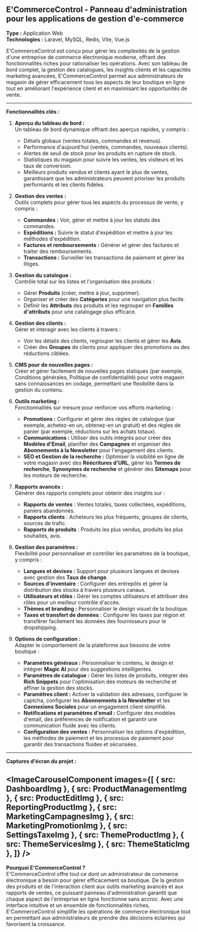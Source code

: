 


## E'CommerceControl - Panneau d'administration pour les applications de gestion d'e-commerce

**Type :** Application Web  
**Technologies :** Laravel, MySQL, Redis, Vite, Vue.js

E'CommerceControl est conçu pour gérer les complexités de la gestion d'une entreprise de commerce électronique moderne, offrant des fonctionnalités riches pour rationaliser les opérations. Avec son tableau de bord complet, la gestion des catalogues, les insights clients et les capacités marketing avancées, E'CommerceControl permet aux administrateurs de magasin de gérer efficacement tous les aspects de leur boutique en ligne tout en améliorant l'expérience client et en maximisant les opportunités de vente.

---

**Fonctionnalités clés :**

1. **Aperçu du tableau de bord :**  
   Un tableau de bord dynamique offrant des aperçus rapides, y compris :
   - Détails globaux (ventes totales, commandes et revenus).
   - Performance d'aujourd'hui (ventes, commandes, nouveaux clients).
   - Alertes de seuil de stock pour les produits en rupture de stock.
   - Statistiques du magasin pour suivre les ventes, les visiteurs et les taux de conversion.
   - Meilleurs produits vendus et clients ayant le plus de ventes, garantissant que les administrateurs peuvent prioriser les produits performants et les clients fidèles.

2. **Gestion des ventes :**  
   Outils complets pour gérer tous les aspects du processus de vente, y compris :
   - **Commandes :** Voir, gérer et mettre à jour les statuts des commandes.
   - **Expéditions :** Suivre le statut d'expédition et mettre à jour les méthodes d'expédition.
   - **Factures et remboursements :** Générer et gérer des factures et traiter des remboursements.
   - **Transactions :** Surveiller les transactions de paiement et gérer les litiges.

3. **Gestion du catalogue :**  
   Contrôle total sur les listes et l'organisation des produits :
   - Gérer **Produits** (créer, mettre à jour, supprimer).
   - Organiser et créer des **Catégories** pour une navigation plus facile.
   - Définir les **Attributs** des produits et les regrouper en **Familles d'attributs** pour une catalogage plus efficace.

4. **Gestion des clients :**  
   Gérer et interagir avec les clients à travers :
   - Voir les détails des clients, regrouper les clients et gérer les **Avis**.
   - Créer des **Groupes** de clients pour appliquer des promotions ou des réductions ciblées.

5. **CMS pour de nouvelles pages :**  
   Créer et gérer facilement de nouvelles pages statiques (par exemple, Conditions générales, Politique de confidentialité) pour votre magasin sans connaissances en codage, permettant une flexibilité dans la gestion du contenu.

6. **Outils marketing :**  
   Fonctionnalités sur mesure pour renforcer vos efforts marketing :
   - **Promotions :** Configurer et gérer des règles de catalogue (par exemple, achetez-en un, obtenez-en un gratuit) et des règles de panier (par exemple, réductions sur les achats totaux).
   - **Communications :** Utiliser des outils intégrés pour créer des **Modèles d'Email**, planifier des **Campagnes** et organiser des **Abonnements à la Newsletter** pour l'engagement des clients.
   - **SEO et Gestion de la recherche :** Optimiser la visibilité en ligne de votre magasin avec des **Réécritures d'URL**, gérer les **Termes de recherche**, **Synonymes de recherche** et générer des **Sitemaps** pour les moteurs de recherche.

7. **Rapports avancés :**  
   Générer des rapports complets pour obtenir des insights sur :
   - **Rapports de ventes** : Ventes totales, taxes collectées, expéditions, paniers abandonnés.
   - **Rapports clients** : Acheteurs les plus fréquents, groupes de clients, sources de trafic.
   - **Rapports de produits** : Produits les plus vendus, produits les plus souhaités, avis.

8. **Gestion des paramètres :**  
   Flexibilité pour personnaliser et contrôler les paramètres de la boutique, y compris :
   - **Langues et devises :** Support pour plusieurs langues et devises avec gestion des **Taux de change**.
   - **Sources d'inventaire** : Configurer des entrepôts et gérer la distribution des stocks à travers plusieurs canaux.
   - **Utilisateurs et rôles :** Gérer les comptes utilisateurs et attribuer des rôles pour un meilleur contrôle d'accès.
   - **Thèmes et branding :** Personnaliser le design visuel de la boutique.
   - **Taxes et transfert de données** : Configurer les taxes par région et transférer facilement les données des fournisseurs pour le dropshipping.

9. **Options de configuration :**  
   Adapter le comportement de la plateforme aux besoins de votre boutique :
   - **Paramètres généraux :** Personnaliser le contenu, le design et intégrer **Magic AI** pour des suggestions intelligentes.
   - **Paramètres de catalogue :** Gérer les listes de produits, intégrer des **Rich Snippets** pour l'optimisation des moteurs de recherche et affiner la gestion des stocks.
   - **Paramètres client :** Activer la validation des adresses, configurer le captcha, configurer les **Abonnements à la Newsletter** et les **Connexions Sociales** pour un engagement client simplifié.
   - **Notifications et paramètres d'email :** Configurer des modèles d'email, des préférences de notification et garantir une communication fluide avec les clients.
   - **Configuration des ventes :** Personnaliser les options d'expédition, les méthodes de paiement et les processus de paiement pour garantir des transactions fluides et sécurisées.

---

**Captures d'écran du projet :**

<ImageCarouselComponent images={[
   {
      src: DashboardImg
   },
   {
      src: ProductManagementImg
   },
   {
      src: ProductEditImg
   },
   {
      src: ReportingProductImg
   },
   {
      src: MarketingCampagnesImg
   },
   {
      src: MarketingPromotionImg
   },
   {
      src: SettingsTaxeImg
   },
   {
      src: ThemeProductImg
   },
   {
      src: ThemeServicesImg
   },
   {
      src: ThemeStaticImg
   },
]} />
---

**Pourquoi E'CommerceControl ?**  
E'CommerceControl offre tout ce dont un administrateur de commerce électronique a besoin pour gérer efficacement sa boutique. De la gestion des produits et de l'interaction client aux outils marketing avancés et aux rapports de ventes, ce puissant panneau d'administration garantit que chaque aspect de l'entreprise en ligne fonctionne sans accroc. Avec une interface intuitive et un ensemble de fonctionnalités riches, E'CommerceControl simplifie les opérations de commerce électronique tout en permettant aux administrateurs de prendre des décisions éclairées qui favorisent la croissance.
